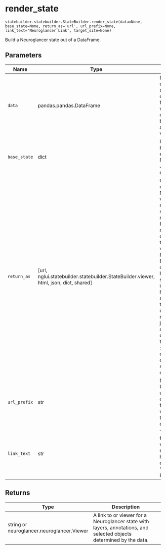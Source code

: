 # render_state { #nglui.statebuilder.statebuilder.StateBuilder.render_state }

`statebuilder.statebuilder.StateBuilder.render_state(data=None, base_state=None, return_as='url', url_prefix=None, link_text='Neuroglancer Link', target_site=None)`

Build a Neuroglancer state out of a DataFrame.

## Parameters

| Name         | Type                                                                                   | Description                                                                                                                                                                                                                                                                                                                                                                                                  | Default               |
|--------------|----------------------------------------------------------------------------------------|--------------------------------------------------------------------------------------------------------------------------------------------------------------------------------------------------------------------------------------------------------------------------------------------------------------------------------------------------------------------------------------------------------------|-----------------------|
| `data`       | pandas.pandas.DataFrame                                                                | DataFrame to use as a point source. By default None, for which it will return only the base_state and any fixed values.                                                                                                                                                                                                                                                                                      | `None`                |
| `base_state` | dict                                                                                   | Initial state to build on, expressed as Neuroglancer JSON. By default None                                                                                                                                                                                                                                                                                                                                   | `None`                |
| `return_as`  | \[url, nglui.statebuilder.statebuilder.StateBuilder.viewer, html, json, dict, shared\] | Choice of output types. Note that if a viewer is returned, the state is not reset.     url : Returns the raw url describing the state     viewer : Returns an EasyViewer object holding the state information     html : Returns an HTML link to the url, useful for notebooks.     json : Returns a JSON string describing the state.     dict : Returns a dict version of the JSON state. By default 'url' | `'url'`               |
| `url_prefix` | str                                                                                    | Neuroglancer URL prefix to use. By default None, for which it will open with the class default.                                                                                                                                                                                                                                                                                                              | `None`                |
| `link_text`  | str                                                                                    | Text to use for the link when returning as html, by default 'Neuroglancer Link'                                                                                                                                                                                                                                                                                                                              | `'Neuroglancer Link'` |

## Returns

| Type                                       | Description                                                                                                         |
|--------------------------------------------|---------------------------------------------------------------------------------------------------------------------|
| string or neuroglancer.neuroglancer.Viewer | A link to or viewer for a Neuroglancer state with layers, annotations, and selected objects determined by the data. |